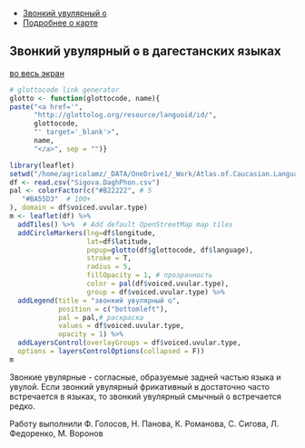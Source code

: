 <head>
  <meta charset="utf-8">
  <title>Report</title>
  <link rel="stylesheet" href="jquery-ui/jquery-ui.min.css">
  <script src="jquery-ui/external/jquery/jquery.js"></script>
  <script src="jquery-ui/jquery-ui.js"></script>
  <script>
  $(function() {
    $( "#tabs" ).tabs();
  });
  </script>
</head>

<div id="tabs">
<ul>
<li><a href="#atlasru">Звонкий увулярный ɢ</a></li>
<li><a href="#aboutru">Подробнее о карте</a></li>
</ul>

<div id="atlasru">
## Звонкий увулярный ɢ в дагестанских языках
<a href="http://web-corpora.net/~agricolamz/maps/AtCauc/Dagestanian.atlas/voiced.uvular/dagestan.voiced.uvular.big.html"> во весь экран </a>

```r
# glottocode link generator
glotto <- function(glottocode, name){
paste("<a href='",
      "http://glottolog.org/resource/languoid/id/",
      glottocode,
      "' target='_blank'>",
      name,
      "</a>", sep = "")}

library(leaflet)
setwd("/home/agricolamz/_DATA/OneDrive1/_Work/Atlas.of.Caucasian.Languages/Dagestanian.atlas/labialization")
df <- read.csv("Sigova.DaghPhon.csv")
pal <- colorFactor(c("#B22222", # 5
   "#BA55D3"  # 100+
), domain = df$voiced.uvular.type)
m <- leaflet(df) %>%
  addTiles() %>%  # Add default OpenStreetMap map tiles
  addCircleMarkers(lng=df$longitude,
                   lat=df$latitude,
                   popup=glotto(df$glottocode, df$language),
                   stroke = T,
                   radius = 5,
                   fillOpacity = 1, # прозрачность
                   color = pal(df$voiced.uvular.type),
                   group = df$voiced.uvular.type) %>%
  addLegend(title = "звонкий увулярный ɢ",
            position = c("bottomleft"),
            pal = pal,# раскраска
            values = df$voiced.uvular.type,
            opacity = 1) %>%
  addLayersControl(overlayGroups = df$voiced.uvular.type,
  options = layersControlOptions(collapsed = F))
m
```
Звонкие увулярные - согласные, образуемые задней частью языка и увулой. Если звонкий увулярный фрикативный ʁ достаточно часто встречается в языках, то звонкий увулярный смычный ɢ встречается редко.
</div>
<div id="aboutru">
Работу выполнили Ф. Голосов, Н. Панова, К. Романова, С. Сигова, Л. Федоренко, М. Воронов
  </div>
